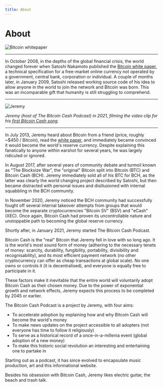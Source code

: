```yaml
---
title: About
---
```



# About

<img src={whitepaperUrl} alt="Bitcoin whitepaper" />

<hr />

In October 2008, in the depths of the global financial crisis, the world changed forever when Satoshi Nakamoto published the [Bitcoin white paper](/bitcoin.pdf), a technical specification for a free-market online currency not operated by a government, central bank, corporation or individual. A couple of months later, in January 2009, Satoshi released working source code of his idea to allow anyone in the world to join the network and Bitcoin was born. This was an incomparable gift that humanity is still struggling to comprehend.

<hr />

<img src={jeremyUrl} alt="Jeremy" />

_Jeremy (host of The Bitcoin Cash Podcast) in 2021, filming the video clip for his [first Bitcoin Cash song](https://www.youtube.com/watch?v=qxsRnsDzz4A)._

<hr />

In July 2013, Jeremy heard about Bitcoin from a friend (price, roughly ~$450 / Bitcoin), read the [white paper](/bitcoin.pdf), and immediately became convinced it would become the world's reserve currency. Despite explaining this fanatically to anyone within earshot for several years, he was largely ridiculed or ignored.

In August 2017, after several years of community debate and turmoil known as "The Blocksize War", the "original" Bitcoin split into Bitcoin (BTC) and Bitcoin Cash (BCH). Jeremy immediately sold all of his BTC for BCH, as the latter was clearly the world changing project described by Satoshi, but then became distracted with personal issues and disillusioned with internal squabbling in the BCH community.

In November 2020, Jeremy noticed the BCH community had successfully fought off several internal takeover attempts from groups that would become the separate cryptocurrencies "Bitcoin SV" (BSV) and "eCash" (XEC). Once again, Bitcoin Cash had proven its uncontrollable nature and unstoppable path to becoming the global reserve currency.

Shortly after, in January 2021, Jeremy started The Bitcoin Cash Podcast.

Bitcoin Cash is the "real" Bitcoin that Jeremy fell in love with so long ago. It is the world's most sound form of money (adhering to the necessary tenets of money: scarcity, durability, fungibility, portability, divisibility and recognisability), and its most efficient payment network (no other cryptocurrency can offer as cheap transactions at global scale). No one owns or controls it (it is decentralised), and everyone is equally free to participate in it.

These factors make it inevitable that the entire world will voluntarily adopt Bitcoin Cash as their chosen money. Due to the power of exponential growth and network effects, Jeremy expects this process to be completed by 2045 or earlier.

The Bitcoin Cash Podcast is a project by Jeremy, with four aims:

- To accelerate adoption by explaining how and why Bitcoin Cash will become the world's money
- To make news updates on the project accessible to all adopters (not everyone has time to follow it religiously)
- To serve as a historical record of a once-in-a-millenia event (global adoption of a new money)
- To make this historic social revolution an interesting and entertaining one to partake in

Starting out as a podcast, it has since evolved to encapsulate music production, art and this informational website.

Besides his obsession with Bitcoin Cash, Jeremy likes electric guitar, the beach and trash talk.
